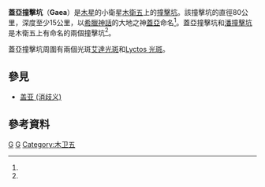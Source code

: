 '''蓋亞撞擊坑'''（'''Gaea'''）是[[木星|木星]]的小衛星[[木衛五|木衛五]]上的[[撞擊坑|撞擊坑]]。該撞擊坑的直徑80公里，深度至少15公里，以[[希臘神話|希臘神話]]的大地之神[[蓋亞|蓋亞]]命名<ref name="USGS: Jupiter: Amalthea: Gaea" />。蓋亞撞擊坑和[[潘撞擊坑|潘撞擊坑]]是木衛五上有命名的兩個撞擊坑<ref name="Thomas Burns et al. 1998" />。

蓋亞撞擊坑周圍有兩個光斑[[艾達_(木衛五)|艾達光斑]]和[[Lyctos_(木衛五)|Lyctos 光斑]]。

== 參見 ==
* [[盖亚_(消歧义)|盖亚 (消歧义)]]

== 參考資料 ==

{{refs
| refs =

<ref name="Thomas Burns et al. 1998">
Thomas, P. C.; Burns, J. A.; Rossier, L.; Simonelli, D.; Veverka, J.; Chapman, C. R.; Klaasen, K.; Johnson, T. V.; Belton, M. J. S.; Galileo Solid State Imaging Team (September 1998). "The Small Inner Satellites of Jupiter". Icarus 135 (1): 360–371. [[Bibcode|Bibcode]]:[http://adsabs.harvard.edu/abs/1998Icar..135..360T 1998Icar..135..360T]. [[doi|doi]]:[http://www.sciencedirect.com/science/article/pii/S0019103598959760 10.1006/icar.1998.5976]. 
</ref>

<ref name="USGS: Jupiter: Amalthea: Gaea">
{{cite web
| author = [[USGS|USGS]]/[[IAU|IAU]]
| date = October 1, 2006
| title = Planetary Names: Crater, craters: Gaea on Amalthea
| publisher = USGS Astrogeology
| work = Gazetteer of Planetary Nomenclature
| url = http://planetarynames.wr.usgs.gov/Feature/2053
| accessdate = 2012-03-28
| ref = {{sfnRef|USGS: Jupiter: Amalthea: Gaea}}
}}
</ref>

}}
{{crater-stub}}
{{木卫五}}
[[Category:木星的衛星表面特徵|G]]
[[Category:地球外撞擊坑|G]]
[[Category:木卫五|Category:木卫五]]